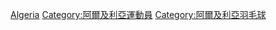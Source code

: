 [[Category:各國羽毛球運動員|Algeria]]
[[Category:阿爾及利亞運動員|Category:阿爾及利亞運動員]]
[[Category:阿爾及利亞羽毛球|Category:阿爾及利亞羽毛球]]